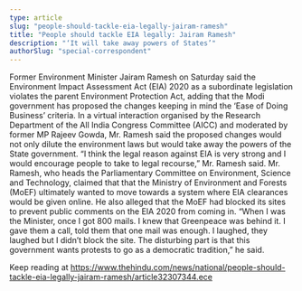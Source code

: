 ```yaml
---
type: article
slug: "people-should-tackle-eia-legally-jairam-ramesh"
title: "People should tackle EIA legally: Jairam Ramesh"
description: "‘It will take away powers of States’"
authorSlug: "special-correspondent"
---
```


Former Environment Minister Jairam Ramesh on Saturday said the Environment Impact Assessment Act (EIA) 2020 as a subordinate legislation violates the parent Environment Protection Act, adding that the Modi government has proposed the changes keeping in mind the ‘Ease of Doing Business’ criteria.
In a virtual interaction organised by the Research Department of the All India Congress Committee (AICC) and moderated by former MP Rajeev Gowda, Mr. Ramesh said the proposed changes would not only dilute the environment laws but would take away the powers of the State government.
“I think the legal reason against EIA is very strong and I would encourage people to take to legal recourse,” Mr. Ramesh said.
Mr. Ramesh, who heads the Parliamentary Committee on Environment, Science and Technology, claimed that that the Ministry of Environment and Forests (MoEF) ultimately wanted to move towards a system where EIA clearances would be given online.
He also alleged that the MoEF had blocked its sites to prevent public comments on the EIA 2020 from coming in.
“When I was the Minister, once I got 800 mails. I knew that Greenpeace was behind it. I gave them a call, told them that one mail was enough. I laughed, they laughed but I didn’t block the site. The disturbing part is that this government wants protests to go as a democratic tradition,” he said.

Keep reading at https://www.thehindu.com/news/national/people-should-tackle-eia-legally-jairam-ramesh/article32307344.ece
